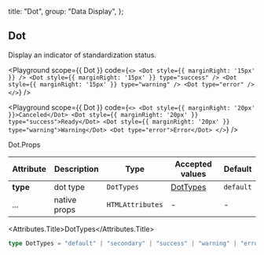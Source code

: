 
  title: "Dot",
  group: "Data Display",
};

## Dot

Display an indicator of standardization status.

<Playground
  scope={{ Dot }}
  code={`
<>
  <Dot style={{ marginRight: '15px' }} />
  <Dot style={{ marginRight: '15px' }} type="success" />
  <Dot style={{ marginRight: '15px' }} type="warning" />
  <Dot type="error" />
</>
`}
/>

<Playground
  scope={{ Dot }}
  code={`
<>
  <Dot style={{ marginRight: '20px' }}>Canceled</Dot>
  <Dot style={{ marginRight: '20px' }} type="success">Ready</Dot>
  <Dot style={{ marginRight: '20px' }} type="warning">Warning</Dot>
  <Dot type="error">Error</Dot>
</>
`}
/>

<Attributes edit="/pages/en-us/components/dot.mdx">
<Attributes.Title>Dot.Props</Attributes.Title>

| Attribute | Description  | Type             | Accepted values       | Default   |
| --------- | ------------ | ---------------- | --------------------- | --------- |
| **type**  | dot type     | `DotTypes`       | [DotTypes](#dottypes) | `default` |
| ...       | native props | `HTMLAttributes` | -                     | -         |

<Attributes.Title>DotTypes</Attributes.Title>

```ts
type DotTypes = "default" | "secondary" | "success" | "warning" | "error";
```

</Attributes>

